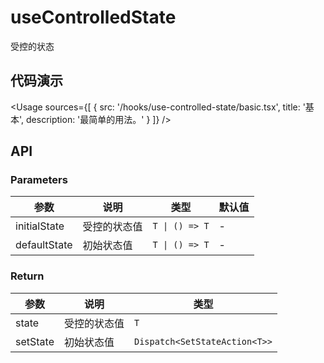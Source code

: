 
# useControlledState

受控的状态

## 代码演示

<Usage
  sources={[
    {
      src: '/hooks/use-controlled-state/basic.tsx',
      title: '基本',
      description: '最简单的用法。'
    }
  ]}
/>

## API

### Parameters

| 参数         | 说明         | 类型           | 默认值 |
| ------------ | ------------ | -------------- | ------ |
| initialState | 受控的状态值 | `T \| () => T` | -      |
| defaultState | 初始状态值   | `T \| () => T` | -      |

### Return

| 参数     | 说明         | 类型                          |
| -------- | ------------ | ----------------------------- |
| state    | 受控的状态值 | `T`                           |
| setState | 初始状态值   | `Dispatch<SetStateAction<T>>` |
